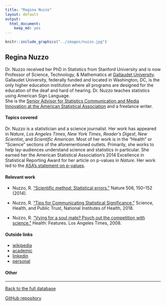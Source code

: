```yaml
---
title: "Regina Nuzzo"
layout: default
output:
  html_document:
    keep_md: yes
---
```


::: {.grid}

::: {.g-col-4}
```r
knitr::include_graphics("../images/nuzzo.jpg")
```
:::

:::{.g-col-8}
# Regina Nuzzo  

Dr. Nuzzo received her PhD in Statistics from Stanford University and is now Professor of Science, Technology, & Mathematics at <a href = "https://gallaudet.edu/" target = "_blank">Gallaudet University</a>. Gallaudet University, federally funded and located in Washington, DC, is the only higher education institution where all programs are designed for the education of the deaf and hard of hearing. Dr. Nuzzo teaches statistics using American Sign Language.  
She is the <a href = "https://www.amstat.org/news-listing/2021/10/08/asa-welcomes-regina-nuzzo-as-senior-advisor-for-statistics-communication-and-media-innovation" target = "_blank">Senior Advisor for Statistics Communication and Media Innovation at the American Statistical Association</a> and a freelance writer.  
:::

:::


#### Topics covered

Dr. Nuzzo is a statistician and a science journalist.  Her work has appeared in *Nature*, *Los Angeles Times*, *New York Times*, *Reader’s Digest*, *New Scientist*, and *Scientific American*.  Most of her work is in the "Health" or "Science" sections of the aforementioned outlets.  Primarily, she works to help lay-audiences understand science and statistics in particular. She earned her the American Statistical Association's 2014 Excellence in Statistical Reporting Award for her article on p-values in *Nature*.  Her work led to the <a href = "https://www.tandfonline.com/doi/full/10.1080/00031305.2016.1154108" target = "_blank">ASA's statement on p-values</a>.

#### Relevant work

* Nuzzo, R. <a href = "https://doi.org/10.1038/506150a" target = "_blank">"Scientific method: Statistical errors."</a> Nature 506, 150–152 (2014). 

* Nuzzo, R. <a href = "https://www.nih.gov/about-nih/what-we-do/science-health-public-trust/perspectives/science-health-public-trust/tips-communicating-statistical-significance" target = "_blank">"Tips for Communicating Statistical Significance."</a>  Science,
Health, and Public Trust, National Institutes of Health, 2018.


* Nuzzo, R. <a href = "https://www.latimes.com/health/la-he-mating8-2008dec08-story.html" target = "_blank">"Vying for a soul mate? Psych out the competition with
science."</a> Health: Features. Los Angeles Times, 2008.

#### Outside links

* [wikipedia](https://en.wikipedia.org/wiki/Regina_Nuzzo)
* [academic](https://gallaudet.edu/personnel/regina-nuzzo/)
* [linkedin](https://www.linkedin.com/in/reginanuzzo/)
* [personal](https://www.reginanuzzo.com/)


####  Other


----------------------

[Back to the full database](https://hardin47.github.io/CURV/)

[GitHub repository](https://github.com/hardin47/CURV/)

